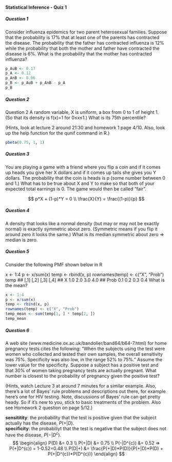 #### Statistical Inference - Quiz 1

##### Question 1
Consider influenza epidemics for two parent heterosexual families. Suppose that the probability is 17% that at least one of the parents has contracted the disease. The probability that the father has contracted influenza is 12% while the probability that both the mother and father have contracted the disease is 6%. What is the probability that the mother has contracted influenza?


```r
p_AuB <- 0.17
p_A <- 0.12
p_AnB <- 0.06
p_B <- p_AuB + p_AnB - p_A
p_B
```

##### Question 2 
Question 2
A random variable, X is uniform, a box from 0 to 1 of height 1. (So that its density is f(x)=1 for 0≤x≤1.) What is its 75th percentile? 

(Hints, look at lecture 2 around 21:30 and homework 1 page 4/10. Also, look up the help function for the qunif command in R.)

```r
pbeta(0.75, 1, 1) 
```

##### Question 3
You are playing a game with a friend where you flip a coin and if it comes up heads you give her X dollars and if it comes up tails she gives you Y dollars. The probability that the coin is heads is p (some number between 0 and 1.) What has to be true about X and Y to make so that both of your expected total earnings is 0. The game would then be called “fair”. 


$$
p*X + (1-p)*Y = 0 \\  
\frac{X}{Y} = \frac{(1-p)}{p}
$$

##### Question 4
A density that looks like a normal density (but may or may not be exactly normal) is exactly symmetric about zero. (Symmetric means if you flip it around zero it looks the same.) What is its median
symmetric about zero => median is zero.

##### Question 5
Consider the following PMF shown below in R

x <- 1:4
p <- x/sum(x)
temp <- rbind(x, p)
rownames(temp) <- c("X", "Prob")
temp
##      [,1] [,2] [,3] [,4]
## X     1.0  2.0  3.0  4.0
## Prob  0.1  0.2  0.3  0.4
What is the mean? 


```r
x <- 1:4
p <- x/sum(x)
temp <- rbind(x, p)
rownames(temp) <- c("X", "Prob")
temp_mean <- sum(temp[1, ] * temp[2, ])
temp_mean
```

##### Question 6
A web site (www.medicine.ox.ac.uk/bandolier/band64/b64-7.html) for home pregnancy tests cites the following: “When the subjects using the test were women who collected and tested their own samples, the overall sensitivity was 75%. Specificity was also low, in the range 52% to 75%.” Assume the lower value for the specificity. Suppose a subject has a positive test and that 30% of women taking pregnancy tests are actually pregnant. What number is closest to the probability of pregnancy given the positive test?

(Hints, watch Lecture 3 at around 7 minutes for a similar example. Also, there's a lot of Bayes' rule problems and descriptions out there, for example here's one for HIV testing. Note, discussions of Bayes' rule can get pretty heady. So if it's new to you, stick to basic treatments of the problem. Also see Homework 2 question on page 5/12.)

__sensititity__: the probability that the test is positive given that the subject actually has the disease, $P(+|D)$.  
__specificity__: the probabiliyt that the test is negative that the subject does not have the disease, $P(-|D^{c})$.
$$
\begin{align}
P(D) &= 0.3  \\
P(+|D) &= 0.75  \\
P(-|D^{c}) &= 0.52 => P(+|D^{c}) = 1-0.52=0.48  \\
P(D|+) &= \frac{P(+|D)*P(D)}{P(+|D)*P(D) + P(+|D^{c})*P(D^{c})}  
\end{align}
$$

